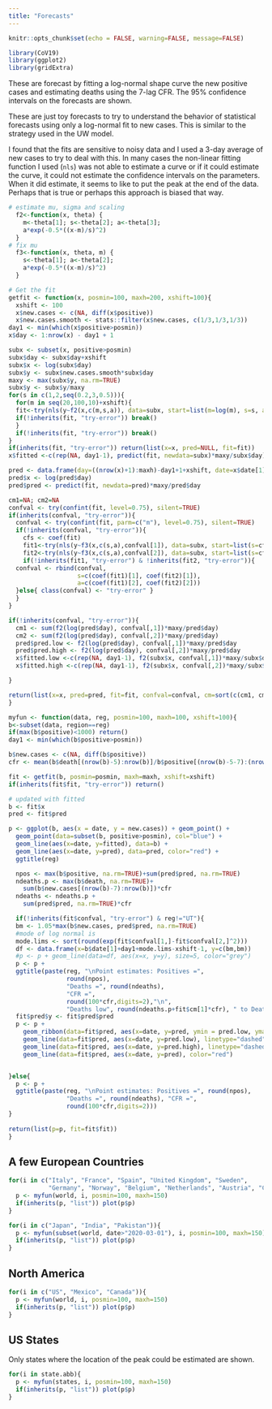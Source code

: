 ```yaml
---
title: "Forecasts"
---
```


```r
knitr::opts_chunk$set(echo = FALSE, warning=FALSE, message=FALSE)
```

```r
library(CoV19)
library(ggplot2)
library(gridExtra)
```

These are forecast by fitting a log-normal shape curve the new positive cases and estimating deaths using the 7-lag CFR.  The 95% confidence intervals on the forecasts are shown. 

These are just toy forecasts to try to understand the behavior of statistical forecasts using only a log-normal fit to new cases.  This is similar to the strategy used in the UW model.  

I found that the fits are sensitive to noisy data and I used a 3-day average of new cases to try to deal with this.  In many cases the non-linear fitting function I used (`nls`) was not able to estimate a curve or if it could estimate the curve, it could not estimate the confidence intervals on the parameters. When it did estimate, it seems to like to put the peak at the end of the data. Perhaps that is true or perhaps this approach is biased that way.

```r
# estimate mu, sigma and scaling
  f2<-function(x, theta) {
    m<-theta[1]; s<-theta[2]; a<-theta[3];
    a*exp(-0.5*((x-m)/s)^2)
  }
# fix mu
  f3<-function(x, theta, m) {
    s<-theta[1]; a<-theta[2];
    a*exp(-0.5*((x-m)/s)^2)
  }
```

```r
# Get the fit
getfit <- function(x, posmin=100, maxh=200, xshift=100){
  xshift <- 100
  x$new.cases <- c(NA, diff(x$positive))
  x$new.cases.smooth <- stats::filter(x$new.cases, c(1/3,1/3,1/3))
day1 <- min(which(x$positive>posmin))
x$day <- 1:nrow(x) - day1 + 1

subx <- subset(x, positive>posmin)
subx$day <- subx$day+xshift
subx$x <- log(subx$day)
subx$y <- subx$new.cases.smooth*subx$day
maxy <- max(subx$y, na.rm=TRUE)
subx$y <- subx$y/maxy
for(s in c(1,2,seq(0.2,3,0.5))){
  for(m in seq(20,100,10)+xshift){
  fit<-try(nls(y~f2(x,c(m,s,a)), data=subx, start=list(m=log(m), s=s, a=max(subx$y, na.rm=TRUE))), silent=TRUE)
  if(!inherits(fit, "try-error")) break()
  }
  if(!inherits(fit, "try-error")) break()
}
if(inherits(fit, "try-error")) return(list(x=x, pred=NULL, fit=fit))
x$fitted <-c(rep(NA, day1-1), predict(fit, newdata=subx)*maxy/subx$day)

pred <- data.frame(day=((nrow(x)+1):maxh)-day1+1+xshift, date=x$date[1]+nrow(x):(maxh-1))
pred$x <- log(pred$day)
pred$pred <- predict(fit, newdata=pred)*maxy/pred$day

cm1=NA; cm2=NA
confval <- try(confint(fit, level=0.75), silent=TRUE)
if(inherits(confval, "try-error")){ 
  confval <- try(confint(fit, parm=c("m"), level=0.75), silent=TRUE)
  if(!inherits(confval, "try-error")){
    cfs <- coef(fit)
    fit1<-try(nls(y~f3(x,c(s,a),confval[1]), data=subx, start=list(s=cfs[2], a=cfs[3])), silent=TRUE)
    fit2<-try(nls(y~f3(x,c(s,a),confval[2]), data=subx, start=list(s=cfs[2], a=cfs[3])), silent=TRUE)
    if(!inherits(fit1, "try-error") & !inherits(fit2, "try-error")){
  confval <- rbind(confval, 
                   s=c(coef(fit1)[1], coef(fit2)[1]),
                   a=c(coef(fit1)[2], coef(fit2)[2]))
  }else{ class(confval) <- "try-error" }
  }
}

if(!inherits(confval, "try-error")){
  cm1 <- sum(f2(log(pred$day), confval[,1])*maxy/pred$day)
  cm2 <- sum(f2(log(pred$day), confval[,2])*maxy/pred$day)
  pred$pred.low <- f2(log(pred$day), confval[,1])*maxy/pred$day
  pred$pred.high <- f2(log(pred$day), confval[,2])*maxy/pred$day
  x$fitted.low <-c(rep(NA, day1-1), f2(subx$x, confval[,1])*maxy/subx$day)
  x$fitted.high <-c(rep(NA, day1-1), f2(subx$x, confval[,2])*maxy/subx$day)

}

return(list(x=x, pred=pred, fit=fit, confval=confval, cm=sort(c(cm1, cm2))))
}
```

```r
myfun <- function(data, reg, posmin=100, maxh=100, xshift=100){
b<-subset(data, region==reg)
if(max(b$positive)<1000) return()
day1 <- min(which(b$positive>posmin))

b$new.cases <- c(NA, diff(b$positive))
cfr <- mean(b$death[(nrow(b)-5):nrow(b)]/b$positive[(nrow(b)-5-7):(nrow(b)-7)], na.rm=TRUE)

fit <- getfit(b, posmin=posmin, maxh=maxh, xshift=xshift)
if(inherits(fit$fit, "try-error")) return()

# updated with fitted
b <- fit$x
pred <- fit$pred

p <- ggplot(b, aes(x = date, y = new.cases)) + geom_point() + 
  geom_point(data=subset(b, positive>posmin), col="blue") +
  geom_line(aes(x=date, y=fitted), data=b) +
  geom_line(aes(x=date, y=pred), data=pred, color="red") +
  ggtitle(reg)

  npos <- max(b$positive, na.rm=TRUE)+sum(pred$pred, na.rm=TRUE)
  ndeaths.p <- max(b$death, na.rm=TRUE)+
    sum(b$new.cases[(nrow(b)-7):nrow(b)])*cfr
  ndeaths <- ndeaths.p +
    sum(pred$pred, na.rm=TRUE)*cfr

  if(!inherits(fit$confval, "try-error") & reg!="UT"){
  bm <- 1.05*max(b$new.cases, pred$pred, na.rm=TRUE)
  #mode of log normal is 
  mode.lims <- sort(round(exp(fit$confval[1,]-fit$confval[2,]^2)))
  df <- data.frame(x=b$date[1]+day1+mode.lims-xshift-1, y=c(bm,bm))
  #p <- p + geom_line(data=df, aes(x=x, y=y), size=5, color="grey")
  p <- p +
  ggtitle(paste(reg, "\nPoint estimates: Positives =",
                round(npos),
                "Deaths =", round(ndeaths), 
                "CFR =",
                round(100*cfr,digits=2),"\n",
                "Deaths low", round(ndeaths.p+fit$cm[1]*cfr), " to Deaths high", round(ndeaths.p+fit$cm[2]*cfr)))
  fit$pred$y <- fit$pred$pred
  p <- p +
    geom_ribbon(data=fit$pred, aes(x=date, y=pred, ymin = pred.low, ymax = pred.high), fill = "pink") +
    geom_line(data=fit$pred, aes(x=date, y=pred.low), linetype="dashed", color="red") +
    geom_line(data=fit$pred, aes(x=date, y=pred.high), linetype="dashed", color="red") + 
    geom_line(data=fit$pred, aes(x=date, y=pred), color="red")


}else{
  p <- p +
  ggtitle(paste(reg, "\nPoint estimates: Positives =", round(npos),
                "Deaths =", round(ndeaths), "CFR =",
                round(100*cfr,digits=2)))
}
  
return(list(p=p, fit=fit$fit))
}
```

## A few European Countries

```r
for(i in c("Italy", "France", "Spain", "United Kingdom", "Sweden",
           "Germany", "Norway", "Belgium", "Netherlands", "Austria", "Czechia", "Poland")){
  p <- myfun(world, i, posmin=100, maxh=150)
  if(inherits(p, "list")) plot(p$p)
}
```


```r
for(i in c("Japan", "India", "Pakistan")){
  p <- myfun(subset(world, date>"2020-03-01"), i, posmin=100, maxh=150)
  if(inherits(p, "list")) plot(p$p)
}
```

## North America

```r
for(i in c("US", "Mexico", "Canada")){
  p <- myfun(world, i, posmin=100, maxh=150)
  if(inherits(p, "list")) plot(p$p)
}
```



## US States

Only states where the location of the peak could be estimated are shown.

```r
for(i in state.abb){
  p <- myfun(states, i, posmin=100, maxh=150)
  if(inherits(p, "list")) plot(p$p)
}
```
